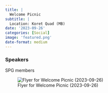 ```yaml
---
title: |
  Welcome Picnic
subtitle: |
  Location: Koret Quad (MB)
date: '2023-09-26'
categories: [Social]
image: 'featured.png'
date-format: medium 
---
```



### Speakers  
SPG members


![Flyer for Welcome Picnic (2023-09-26)](featured.png){.lightbox}
